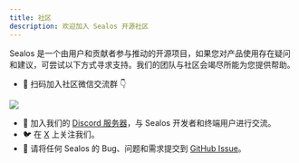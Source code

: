 ```yaml
---
title: 社区
description: 欢迎加入 Sealos 开源社区
---
```


Sealos 是一个由用户和贡献者参与推动的开源项目，如果您对产品使用存在疑问和建议，可尝试以下方式寻求支持。我们的团队与社区会竭尽所能为您提供帮助。

+ 📱 扫码加入社区微信交流群 👇

![](https://oss.laf.run/htr4n1-images/sealos-qr-code.jpg)

+ 💬 加入我们的 [Discord 服务器](https://discord.gg/qzBmGGZGk7)，与 Sealos 开发者和终端用户进行交流。
+ 🐦 在 [X](https://twitter.com/Sealos_io) 上关注我们。
+ 🐞 请将任何 Sealos 的 Bug、问题和需求提交到 [GitHub Issue](https://github.com/labring/sealos/issues/new/choose)。